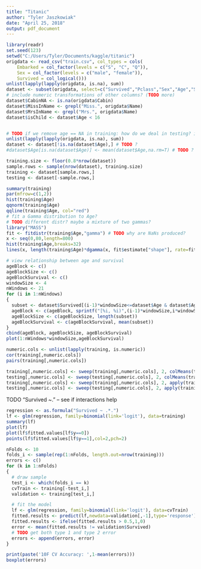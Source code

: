 ```yaml
---
title: "Titanic"
author: "Tyler Jaszkowiak"
date: "April 25, 2018"
output: pdf_document
---
```



```r
library(readr)
set.seed(123)
setwd("C:/Users/Tyler/Documents/kaggle/titanic")
origdata <- read_csv("train.csv", col_types = cols(
    Embarked = col_factor(levels = c("S", "C", "Q")),
    Sex = col_factor(levels = c("male", "female")),
    Survived = col_logical()))
unlist(lapply(lapply(origdata, is.na), sum))
dataset <- subset(origdata, select=c("Survived","Pclass","Sex","Age","SibSp","Parch","Fare"))
# include numeric transformations of other columns? (TODO more)
dataset$CabinNA <- is.na(origdata$Cabin)
dataset$MissInName <- grepl("Miss.", origdata$Name)
dataset$MrsInName <- grepl("Mrs.", origdata$Name)
dataset$isChild <- dataset$Age < 16


# TODO if we remove age == NA in training: how do we deal in testing? in final submission?
unlist(lapply(lapply(origdata, is.na), sum))
dataset <- dataset[!is.na(dataset$Age),] # TODO ?
#dataset$Age[is.na(dataset$Age)] <- mean(dataset$Age,na.rm=T) # TODO ?
```

```r
training.size <- floor(0.8*nrow(dataset))
sample.rows <- sample(nrow(dataset), training.size)
training <- dataset[sample.rows,]
testing <- dataset[-sample.rows,]
```


```r
summary(training)
par(mfrow=c(1,2))
hist(training$Age)
qqnorm(training$Age)
qqline(training$Age, col="red")
# fit a Gamma distribution to Age?
# TODO different distr? maybe a mixture of two gammas?
library("MASS")
fit <- fitdistr(training$Age,"gamma") # TODO why are NaNs produced?
x <- seq(0,80,length=800)
hist(training$Age,breaks=32)
lines(x, length(training$Age)*dgamma(x, fit$estimate["shape"], rate=fit$estimate["rate"]), col=2, lty=2)
```

```r
# view relationship between age and survival
ageBlock <- c()
ageBlockSize <- c()
ageBlockSurvival <- c()
windowSize <- 4
nWindows <- 21
for (i in 1:nWindows)
{
  subset <- dataset$Survived[(i-1)*windowSize<=dataset$Age & dataset$Age<i*windowSize]
  ageBlock <- c(ageBlock, sprintf("[%i, %i)",(i-1)*windowSize,i*windowSize))
  ageBlockSize <- c(ageBlockSize, length(subset))
  ageBlockSurvival <- c(ageBlockSurvival, mean(subset))
}
cbind(ageBlock, ageBlockSize, ageBlockSurvival)
plot(1:nWindows*windowSize,ageBlockSurvival)
```


```r
numeric.cols <- unlist(lapply(training, is.numeric))
cor(training[,numeric.cols])
pairs(training[,numeric.cols])
```

```r
training[,numeric.cols] <- sweep(training[,numeric.cols], 2, colMeans(training[,numeric.cols]))
testing[,numeric.cols] <- sweep(testing[,numeric.cols], 2, colMeans(training[,numeric.cols]))
training[,numeric.cols] <- sweep(training[,numeric.cols], 2, apply(training[,numeric.cols], 2, sd), "/")
testing[,numeric.cols] <- sweep(testing[,numeric.cols], 2, apply(training[,numeric.cols], 2, sd), "/")
```


TODO "Survived ~." -- see if interactions help
```r
regression <- as.formula("Survived ~ .*.")
lf <- glm(regression, family=binomial(link='logit'), data=training)
summary(lf)
plot(lf)
plot(lf$fitted.values[lf$y==0])
points(lf$fitted.values[lf$y==1],col=2,pch=2)
```

```r
nFolds <- 10
folds_i <- sample(rep(1:nFolds, length.out=nrow(training)))
errors <- c()
for (k in 1:nFolds)
{
  # draw sample
  test_i <- which(folds_i == k)
  cvTrain <- training[-test_i,]
  validation <- training[test_i,]

  # fit the model
  lf <- glm(regression, family=binomial(link='logit'), data=cvTrain)
  fitted.results <- predict(lf,newdata=validation[,-1],type='response')
  fitted.results <- ifelse(fitted.results > 0.5,1,0)
  error <- mean(fitted.results != validation$Survived)
  # TODO get both type 1 and type 2 error
  errors <- append(errors, error)
}

print(paste('10F CV Accuracy: ',1-mean(errors)))
boxplot(errors)
```
